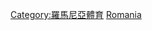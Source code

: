 {{Catnav|頁面分類|各種主題的頁面分類|按國家分類|各國體育|各國足球}}
{{Catnav|頁面分類|各種主題的頁面分類|按國家分類|各國體育|羅馬尼亞體育}}
{{Catnav|頁面分類|...|球類運動|足球|各國足球}}
{{Catnav|頁面分類|...|体育|各國體育|各國足球}}
{{Commons category|Association football in Romania}}

[[Category:羅馬尼亞體育|Category:羅馬尼亞體育]]
[[Category:歐洲各國足球|Romania]]